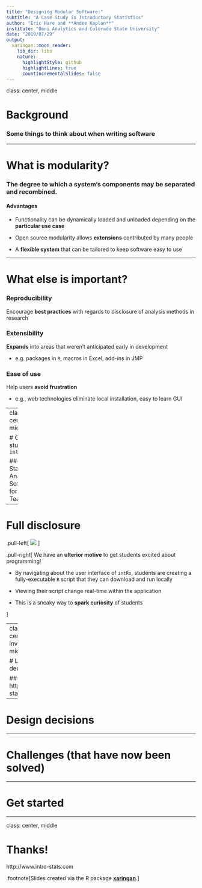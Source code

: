 ```yaml
---
title: "Designing Modular Software:"
subtitle: "A Case Study in Introductory Statistics"
author: "Eric Hare and **Andee Kaplan**"
institute: "Omni Analytics and Colorado State University"
date: "2019/07/29"
output:
  xaringan::moon_reader:
    lib_dir: libs
    nature:
      highlightStyle: github
      highlightLines: true
      countIncrementalSlides: false
---
```

class: center, middle

# Background

### Some things to think about when writing software

---

# What is modularity?

### The degree to which a system's components may be separated and recombined.

#### Advantages

- Functionality can be dynamically loaded and unloaded depending on the **particular use case** 


- Open source modularity allows **extensions** contributed by many people


- A **flexible system** that can be tailored to keep software easy to use



---

# What else is important?

### Reproducibility

Encourage **best practices** with regards to disclosure of analysis methods in research

### Extensibility

**Expands** into areas that weren't anticipated early in development

- e.g. packages in `R`, macros in Excel, add-ins in JMP

### Ease of use

Help users **avoid frustration**

- e.g., web technologies eliminate local installation, easy to learn GUI 

---
class: center, middle

# Case study: `intRo`

### Statistical Analysis Software for Teaching

---

# Full disclosure

.pull-left[
![](images/attn.png)
<p style="font-size: 0.9rem;font-style: italic;"><a href="https://svgsilh.com/e91e63/image/98739.html">"warning"</a> is licensed under <a href="https://creativecommons.org/licenses/cc0/1.0/?ref=ccsearch&atype=html" style="margin-right: 5px;">CC0 1.0</a><a href="https://creativecommons.org/licenses/cc0/1.0/?ref=ccsearch&atype=html" target="_blank" rel="noopener noreferrer" style="display: inline-block;white-space: none;opacity: .7;margin-top: 2px;margin-left: 3px;height: 22px !important;"><img style="height: inherit;margin-right: 3px;display: inline-block;" src="https://search.creativecommons.org/static/img/cc_icon.svg" /><img style="height: inherit;margin-right: 3px;display: inline-block;" src="https://search.creativecommons.org/static/img/cc-cc0_icon.svg" /></a></p>
]

.pull-right[
We have an **ulterior motive** to get students excited about programming!

- By navigating about the user interface of `intRo`, students are creating a fully-executable `R` script that they can download and run locally

- Viewing their script change real-time within the application

- This is a sneaky way to **spark curiosity** of students

]

---
class: center, inverse, middle

# Live demo

### http://intro-stats.com

---

# Design decisions

---

# Challenges (that have now been solved)

---

# Get started

---

class: center, middle

# Thanks!

http://www.intro-stats.com

.footnote[Slides created via the R package [**xaringan**](https://github.com/yihui/xaringan).]


